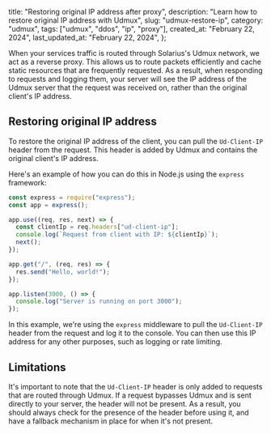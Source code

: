 
  title: "Restoring original IP address after proxy",
  description: "Learn how to restore original IP address with Udmux",
  slug: "udmux-restore-ip",
  category: "udmux",
  tags: ["udmux", "ddos", "ip", "proxy"],
  created_at: "February 22, 2024",
  last_updated_at: "February 22, 2024",
};


When your services traffic is routed through Solarius's Udmux network, we act as a reverse proxy. This allows us to route packets efficiently and cache static resources that are frequently requested. As a result, when responding to requests and logging them, your server will see the IP address of the Udmux server that the request was received on, rather than the original client's IP address.

## Restoring original IP address

To restore the original IP address of the client, you can pull the `Ud-Client-IP` header from the request. This header is added by Udmux and contains the original client's IP address.

Here's an example of how you can do this in Node.js using the `express` framework:

```javascript
const express = require("express");
const app = express();

app.use((req, res, next) => {
  const clientIp = req.headers["ud-client-ip"];
  console.log(`Request from client with IP: ${clientIp}`);
  next();
});

app.get("/", (req, res) => {
  res.send("Hello, world!");
});

app.listen(3000, () => {
  console.log("Server is running on port 3000");
});
```

In this example, we're using the `express` middleware to pull the `Ud-Client-IP` header from the request and log it to the console. You can then use this IP address for any other purposes, such as logging or rate limiting.

## Limitations

It's important to note that the `Ud-Client-IP` header is only added to requests that are routed through Udmux. If a request bypasses Udmux and is sent directly to your server, the header will not be present. As a result, you should always check for the presence of the header before using it, and have a fallback mechanism in place for when it's not present.

